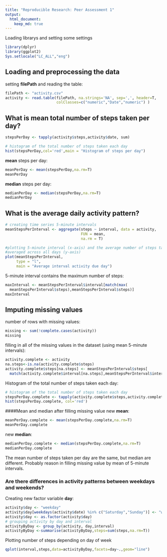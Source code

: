 ```yaml
---
title: "Reproducible Research: Peer Assessment 1"
output: 
  html_document:
    keep_md: true
---
```

Loading librarys and setting some settings
```r
library(dplyr)
library(ggplot2)
Sys.setlocale("LC_ALL","eng")
```

## Loading and preprocessing the data
setting __filePath__ and reading the table:
```r

filePath <- "activity.csv"
activity <- read.table(filePath, na.strings='NA', sep=',', header=T, 
                       colClasses=c("numeric","Date","numeric") )

```

## What is mean total number of steps taken per day?

```r
stepsPerDay <- tapply(activity$steps,activity$date, sum)

# histogram of the total number of steps taken each day
hist(stepsPerDay,col='red',main = "Histogram of steps per day")
```

__mean__ steps per day: 
```r
meanPerDay <- mean(stepsPerDay,na.rm=T)
meanPerDay
```
__median__ steps per day:
```r
medianPerDay <- median(stepsPerDay,na.rm=T)
medianPerDay
```


## What is the average daily activity pattern?
```r
# creating time series 5-minute intervals
meanStepsPerInterval <- aggregate(steps ~ interval, data = activity,
                                  FUN = mean,
                                  na.rm = T)

#plotting 5-minute interval (x-axis) and the average number of steps taken,
#averaged across all days (y-axis)
plot(meanStepsPerInterval,
     type = "l",
     main = "Average interval activity due day")

```

5-minute interval contains the maximum number of steps:
```r
maxInterval <- meanStepsPerInterval$interval[match(max(
  meanStepsPerInterval$steps),meanStepsPerInterval$steps)]
maxInterval
```

## Imputing missing values
number of rows with missing values:

```r
missing <- sum(!complete.cases(activity))
missing 
```

filling in all of the missing values in the dataset (using mean 5-minute intervals):
```r
activity.complete <- activity
na.steps<-is.na(activity.complete$steps)
activity.complete$steps[na.steps] <- meanStepsPerInterval$steps[
  match(activity.complete$interval[na.steps],meanStepsPerInterval$interval)]
```
Histogram of the total number of steps taken each day:
```r
# histogram of the total number of steps taken each day
stepsPerDay.complete <- tapply(activity.complete$steps,activity.complete$date, sum)
hist(stepsPerDay.complete, col='red')
```

####Mean and median after filling missing value
new __mean__:
```r
meanPerDay.complete <- mean(stepsPerDay.complete,na.rm=T)
meanPerDay.complete
```
new __median__:
```r
medianPerDay.complete <- median(stepsPerDay.complete,na.rm=T)
medianPerDay.complete
```
The mean number of steps taken per day are the same, but median are different. Probably reason in filling missing value by mean of 5-minute intervals.

### Are there differences in activity patterns between weekdays and weekends?

Creating new factor variable __day__:
```r
activity$day <- "weekday"
activity$day[weekdays(activity$date) %in% c("Saturday","Sunday")] <- "weekend"
activity$day <- as.factor(activity$day) 
# grouping activity by day and interval
activityByDay <- group_by(activity, day,interval)
activityByDay <-summarise(activityByDay,steps=sum(steps,na.rm=T))

```

Plotting number of steps depending on day of week

```r
qplot(interval,steps,data=activityByDay,facets=day~.,geom="line")

```

